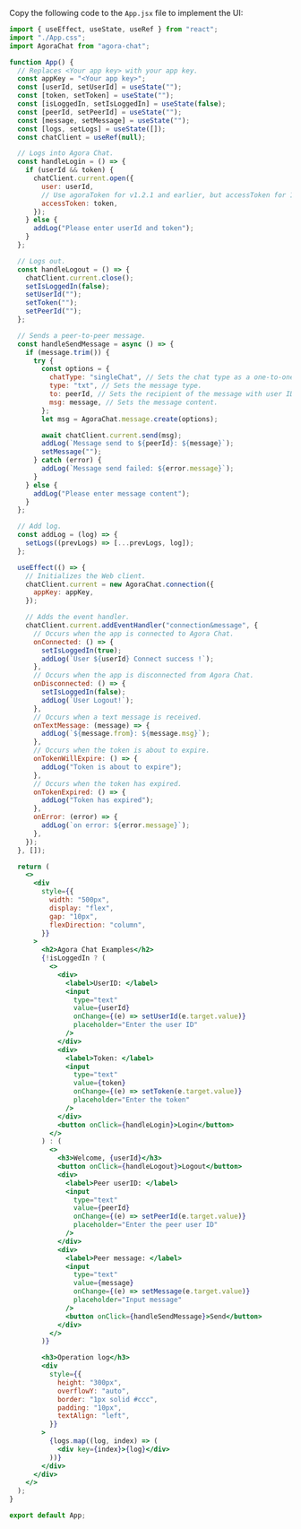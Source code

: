 <PlatformWrapper platform="web">

Copy the following code to the `App.jsx` file to implement the UI:

```jsx
import { useEffect, useState, useRef } from "react";
import "./App.css";
import AgoraChat from "agora-chat";

function App() {
  // Replaces <Your app key> with your app key.
  const appKey = "<Your app key>";
  const [userId, setUserId] = useState("");
  const [token, setToken] = useState("");
  const [isLoggedIn, setIsLoggedIn] = useState(false);
  const [peerId, setPeerId] = useState("");
  const [message, setMessage] = useState("");
  const [logs, setLogs] = useState([]);
  const chatClient = useRef(null);

  // Logs into Agora Chat.
  const handleLogin = () => {
    if (userId && token) {
      chatClient.current.open({
        user: userId,
        // Use agoraToken for v1.2.1 and earlier, but accessToken for 1.2.2 and later.
        accessToken: token,
      });
    } else {
      addLog("Please enter userId and token");
    }
  };

  // Logs out.
  const handleLogout = () => {
    chatClient.current.close();
    setIsLoggedIn(false);
    setUserId("");
    setToken("");
    setPeerId("");
  };

  // Sends a peer-to-peer message.
  const handleSendMessage = async () => {
    if (message.trim()) {
      try {
        const options = {
          chatType: "singleChat", // Sets the chat type as a one-to-one chat.
          type: "txt", // Sets the message type.
          to: peerId, // Sets the recipient of the message with user ID.
          msg: message, // Sets the message content.
        };
        let msg = AgoraChat.message.create(options);

        await chatClient.current.send(msg);
        addLog(`Message send to ${peerId}: ${message}`);
        setMessage("");
      } catch (error) {
        addLog(`Message send failed: ${error.message}`);
      }
    } else {
      addLog("Please enter message content");
    }
  };

  // Add log.
  const addLog = (log) => {
    setLogs((prevLogs) => [...prevLogs, log]);
  };

  useEffect(() => {
    // Initializes the Web client.
    chatClient.current = new AgoraChat.connection({
      appKey: appKey,
    });

    // Adds the event handler.
    chatClient.current.addEventHandler("connection&message", {
      // Occurs when the app is connected to Agora Chat.
      onConnected: () => {
        setIsLoggedIn(true);
        addLog(`User ${userId} Connect success !`);
      },
      // Occurs when the app is disconnected from Agora Chat.
      onDisconnected: () => {
        setIsLoggedIn(false);
        addLog(`User Logout!`);
      },
      // Occurs when a text message is received.
      onTextMessage: (message) => {
        addLog(`${message.from}: ${message.msg}`);
      },
      // Occurs when the token is about to expire.
      onTokenWillExpire: () => {
        addLog("Token is about to expire");
      },
      // Occurs when the token has expired.
      onTokenExpired: () => {
        addLog("Token has expired");
      },
      onError: (error) => {
        addLog(`on error: ${error.message}`);
      },
    });
  }, []);

  return (
    <>
      <div
        style={{
          width: "500px",
          display: "flex",
          gap: "10px",
          flexDirection: "column",
        }}
      >
        <h2>Agora Chat Examples</h2>
        {!isLoggedIn ? (
          <>
            <div>
              <label>UserID: </label>
              <input
                type="text"
                value={userId}
                onChange={(e) => setUserId(e.target.value)}
                placeholder="Enter the user ID"
              />
            </div>
            <div>
              <label>Token: </label>
              <input
                type="text"
                value={token}
                onChange={(e) => setToken(e.target.value)}
                placeholder="Enter the token"
              />
            </div>
            <button onClick={handleLogin}>Login</button>
          </>
        ) : (
          <>
            <h3>Welcome, {userId}</h3>
            <button onClick={handleLogout}>Logout</button>
            <div>
              <label>Peer userID: </label>
              <input
                type="text"
                value={peerId}
                onChange={(e) => setPeerId(e.target.value)}
                placeholder="Enter the peer user ID"
              />
            </div>
            <div>
              <label>Peer message: </label>
              <input
                type="text"
                value={message}
                onChange={(e) => setMessage(e.target.value)}
                placeholder="Input message"
              />
              <button onClick={handleSendMessage}>Send</button>
            </div>
          </>
        )}

        <h3>Operation log</h3>
        <div
          style={{
            height: "300px",
            overflowY: "auto",
            border: "1px solid #ccc",
            padding: "10px",
            textAlign: "left",
          }}
        >
          {logs.map((log, index) => (
            <div key={index}>{log}</div>
          ))}
        </div>
      </div>
    </>
  );
}

export default App;
```

<a name="test"></a>

</PlatformWrapper>
